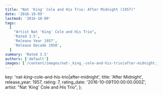 ```yaml
---
title: "Nat 'King' Cole and His Trio: After Midnight (1957)"
date: '2016-10-09'
lastmod: '2016-10-09'
tags:
  [
    "Artist Nat 'King' Cole and His Trio",
    'Rated 3.5',
    'Release Year 1957',
    'Release Decade 1950',
  ]
summary: 'Rated 3.5'
authors: ['default']
images: ['/content/images/nat-_king_-cole-and-his-trio|after-midnight.jpg']
---
```


  key: 'nat-_king_-cole-and-his-trio|after-midnight',
  title: 'After Midnight',
  release_year: 1957,
  rating: 7,
  rating_date: '2016-10-09T00:00:00.000Z',
  artist: "Nat 'King' Cole and His Trio",
};

<MusicRating data={data} />
